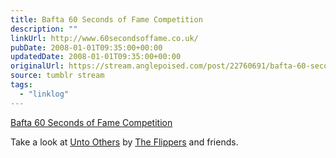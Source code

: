 ```yaml
---
title: Bafta 60 Seconds of Fame Competition
description: ""
linkUrl: http://www.60secondsoffame.co.uk/
pubDate: 2008-01-01T09:35:00+00:00
updatedDate: 2008-01-01T09:35:00+00:00
originalUrl: https://stream.anglepoised.com/post/22760691/bafta-60-seconds-of-fame-competition
source: tumblr stream
tags:
  - "linklog"
---
```


[Bafta 60 Seconds of Fame Competition][1]

Take a look at [Unto Others](http://www.60secondsoffame.co.uk/bafta/sixtysec/_entry/0000000016f808e60117183d9e4c02a5/jsps/entry) by [The Flippers](http://deathtotheflippers.blogspot.com/) and friends.

[1]: http://www.60secondsoffame.co.uk/
